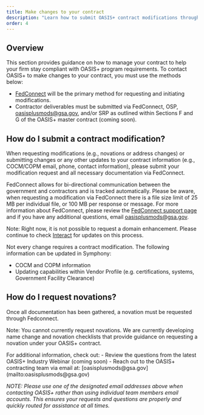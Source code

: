 ```yaml
---
title: Make changes to your contract
description: "Learn how to submit OASIS+ contract modifications through FedConnect, make other contract changes, and request novations."
order: 4
---
```





## Overview

This section provides guidance on how to manage your contract to help your firm stay compliant with OASIS+ program requirements. To contact OASIS+ to make changes to your contract, you must use the methods below: 
- [FedConnect](https://www.fedconnect.net/FedConnect/Default.htm) will be the primary method for requesting and initiating modifications. 
- Contractor deliverables must be submitted via FedConnect, OSP, [oasisplusmods@gsa.gov](mailto:oasisplusmods@gsa.gov), and/or SRP as outlined within Sections F and G of the OASIS+ master contract (coming soon).

## How do I submit a contract modification?
When requesting modifications (e.g., novations or address changes) or submitting changes or any other updates to your contract information (e.g., COCM/COPM email, phone, contact information), please submit your modification request and all necessary documentation via FedConnect. 

FedConnect allows for bi-directional communication between the government and contractors and is tracked automatically. Please be aware, when requesting a modification via FedConnect there is a file size limit of 25 MB per individual file, or 100 MB per response or message. For more information about FedConnect, please review the [FedConnect support page](https://fcsupport.unisonglobal.com/support/home) and if you have any additional questions, email [oasisplusmods@gsa.gov](mailto:oasisplusmods@gsa.gov).

Note: Right now, it is not possible to request a domain enhancement. Please continue to check [Interact](https://buy.gsa.gov/interact/community/196/activity-feed) for updates on this process.

Not every change requires a contract modification. The following information can be updated in Symphony:
- COCM and COPM information
- Updating capabilities within Vendor Profile (e.g. certifications, systems, Government Facility Clearance)

## How do I request novations? 
Once all documentation has been gathered, a novation must be requested through Fedconnect. 

Note: You cannot currently request novations. We are currently developing name change and novation checklists that provide guidance on requesting a novation under your OASIS+ contract.

<SummaryBox header="Have a question about making changes to your contract?">
    For additional information, check out:
        - Review the questions from the latest OASIS+ Industry Webinar (coming soon)
        - Reach out to the OASIS+ contracting team via email at: [oasisplusmods@gsa.gov](mailto:oasisplusmods@gsa.gov)

_NOTE: Please use one of the designated email addresses above when contacting OASIS+ rather than using individual team members email accounts. This ensures your requests and questions are properly and quickly routed for assistance at all times._     
</SummaryBox>

